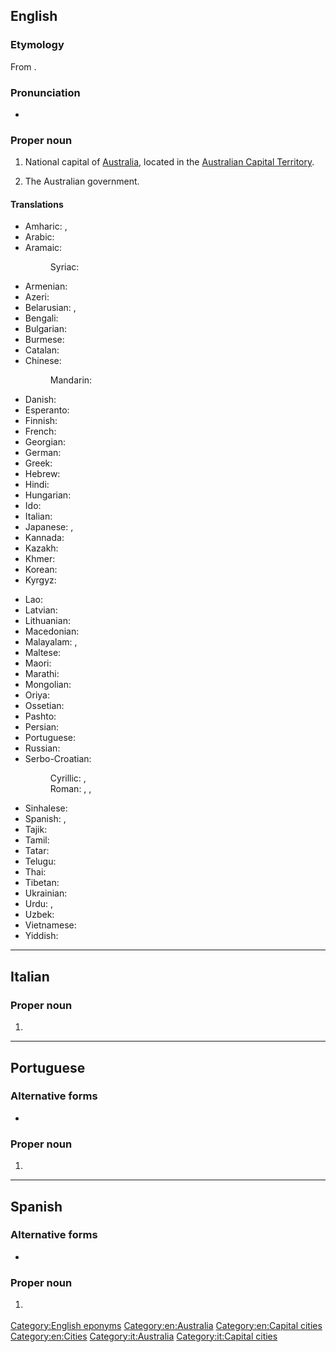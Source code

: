 ==English==
{{wikipedia}}

===Etymology===
From {{der|en|xul|kamberra||meeting place}}.

===Pronunciation===
* {{audio|En-au-Canberra.ogg|Audio (AUS)|lang=en}}
{{rfp||lang=en}}

===Proper noun===
{{en-proper noun}}

# National capital of [[Australia]], located in the [[Australian Capital Territory]].
# {{lb|en|colloquial}} The Australian government.
#: {{ux|en|A new tax policy was announced by '''Canberra''' today.}}

====Translations====
{{trans-top|Capital of Australia}}
* Amharic: {{t|am|ካንበራ|sc=Ethi}}, {{t|am|ካንቤራ|sc=Ethi}}
* Arabic: {{t|ar|كَانْبِرَا|f|tr=kanberā}}
* Aramaic:
*: Syriac: {{t|syr|ܩܢܒܪܐ|tr=qanberā|sc=Syrc}}
* Armenian: {{t|hy|Կանբեռա}}
* Azeri: {{t+|az|Kanberra}}
* Belarusian: {{t|be|Канбе́ра|f|sc=Cyrl}}, {{t|be|Канбэ́ра|f|sc=Cyrl}}
* Bengali: {{t|bn|ক্যানবেরা|sc=Beng}}
* Bulgarian: {{t|bg|Ка́нбера|f|sc=Cyrl}}
* Burmese: {{t|my|ကင်ဘာရာမြို့|sc=Mymr}}
* Catalan: {{t|ca|Canberra}}
* Chinese:
*: Mandarin: {{t+|cmn|堪培拉|tr=Kānpéilā|sc=Hani}}
* Danish: {{t|da|Canberra}}
* Esperanto: {{t|eo|Kanbero}}
* Finnish: {{t+|fi|Canberra}}
* French: {{t+|fr|Canberra}}
* Georgian: {{t|ka|კანბერა|sc=Geor}}
* German: {{t+|de|Canberra}}
* Greek: {{t|el|Καμπέρα|f}}
* Hebrew: {{t|he|קנברה|f|tr=qanbera}}
* Hindi: {{t|hi|कैनबरा|tr=kainbarā}}
* Hungarian: {{t+|hu|Canberra}}
* Ido: {{t|io|Canberra}}
* Italian: {{t+|it|Canberra}}
* Japanese: {{t|ja|キャンベラ|tr=Kyanbera}}, {{t|ja|カンベラ|tr=Kanbera}}
* Kannada: {{t|kn|ಕ್ಯಾನ್ಬೆರ್ರಾ|sc=Knda}}
* Kazakh: {{t|kk|Канберра|sc=Cyrl}}
* Khmer: {{t+|km|កង់បេរ៉ា|tr=kɑŋbeeraa|sc=Khmr}}
* Korean: {{t|ko|^캔버라}}
* Kyrgyz: {{t|ky|Канберра|sc=Cyrl}}
{{trans-mid}}
* Lao: {{t|lo|ແຄນເບີຣາ|sc=Laoo}}
* Latvian: {{t|lv|Kanbera|f}}
* Lithuanian: {{t|lt|Kanbera|f}}
* Macedonian: {{t|mk|Канбера|f|sc=Cyrl}}
* Malayalam: {{t|ml|കാന്ബെറ|sc=Mlym}}, {{t|ml|കാന്ബറ|sc=Mlym}}
* Maltese: {{t|mt|Kanberra}}
* Maori: {{t|mi|Kānapera}}
* Marathi: {{t|mr|कॅनबेरा|sc=Deva}}
* Mongolian: {{t|mn|Канберра|sc=Cyrl}}
* Oriya: {{t|or|କାନବେରା|tr=kānberā|sc=Orya}}
* Ossetian: {{t|os|Канберрӕ|sc=Cyrl}}
* Pashto: {{t|ps|کنبرا|tr=kanbərā|sc=ps-Arab}}
* Persian: {{t|fa|کانبرا|tr=kânbarâ}}
* Portuguese: {{t|pt|Canberra|f}}
* Russian: {{t|ru|Канбе́рра|f}}
* Serbo-Croatian:
*: Cyrillic: {{t|sh|Канбера|f}}, {{t|sh|Канберра|f}}
*: Roman: {{t|sh|Canberra|f}}, {{t|sh|Kanberra|f}}, {{t|sh|Kanbera|f}}
* Sinhalese: {{t|si|කැන්බරා|sc=Sinh}}
* Spanish: {{t+|es|Canberra}}, {{t+|es|Camberra}}
* Tajik: {{t|tg|Канберра|sc=Cyrl}}
* Tamil: {{t|ta|கான்பரா}}
* Tatar: {{t|tt|Канберра|sc=Cyrl}}
* Telugu: {{t|te|కాన్బెర్రా|sc=Telu}}
* Thai: {{t|th|แคนเบอร์รา}}
* Tibetan: {{t|bo|ཁན་པེ་ར|alt=ཁན་པེ་ར།|sc=Tibt}}
* Ukrainian: {{t|uk|Канбе́рра|f|sc=Cyrl}}
* Urdu: {{t|ur|کینبرا|tr=kainbarā|sc=ur-Arab}}, {{t|ur|کینبیرا|tr=kainberā|sc=ur-Arab}}
* Uzbek: {{t|uz|Kanberra}}
* Vietnamese: {{t|vi|Canberra}}
* Yiddish: {{t|yi|קאנבערא|tr=qanbera|sc=Hebr}}
{{trans-bottom}}

[[Category:English eponyms]]
[[Category:en:Australia]]
[[Category:en:Capital cities]]
[[Category:en:Cities]]

----

==Italian==
{{wikipedia|lang=it}}

===Proper noun===
{{it-proper noun|f}}

# {{l|en|Canberra}}

[[Category:it:Australia]]
[[Category:it:Capital cities]]

----

==Portuguese==

===Alternative forms===
* {{l|pt|Camberra}}

===Proper noun===
{{pt-proper noun|f}}

# {{place|pt|capital city|c/Australia|t1=Canberra}}

----

==Spanish==
{{wikipedia|lang=es}}

===Alternative forms===
* {{l|es|Camberra}}

===Proper noun===
{{es-proper noun}}

# {{l|en|Canberra}} {{gloss|capital of Australia}}